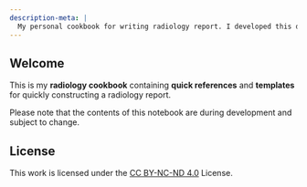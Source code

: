 ```yaml
---
description-meta: |
  My personal cookbook for writing radiology report. I developed this during my residency training at the Department of Diagnostic and Therapeutic Radiology, Faculty of Medicine, Ramathibodi Hospital.
---
```


## Welcome {.unnumbered}

::: {.callout-note appearance="simple"}

This is my **radiology cookbook** containing **quick references** and **templates** for quickly constructing a radiology report.
:::


::: {.callout-warning appearance="simple"}

Please note that the contents of this notebook are during development and subject to change.
:::


## License

This work is licensed under the [CC BY-NC-ND 4.0](https://creativecommons.org/licenses/by-nc-nd/4.0/) License.

